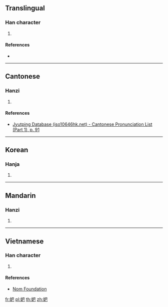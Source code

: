 ==Translingual==

===Han character===
{{Han char|rn=38|rad=女|as=04|sn=7|four=|canj=VAU|ids=⿰女巴}}

# {{defn|Han|sort=女04}}

====References====
* {{Han ref|kx=0256.150|dkj=06081|dj=0520.130|hdz=21034.010|uh=5991|ud=22929}}

----

==Cantonese==

===Hanzi===
{{yue-hanzi|jyut=[[paa1]]|y=pa1}}

# {{defn|lang=yue|sort=女04}}

====References====
* [http://www.iso10646hk.net/jp/document/download.jsp Jyutping Database (iso10646hk.net) - Cantonese Pronunciation List (Part 1), p. 91]

----

==Korean==

===Hanja===
{{ko-hanja|hangeul=파|rv=pa|mr=p'a}}

# {{defn|lang=ko|sort=女04}}

----

==Mandarin==

===Hanzi===
{{cmn-hanzi|pin=[[pā]] ([[pa1]])|wg=p'a<sup>1</sup>}}

# {{defn|lang=cmn|sort=女04}}

----

==Vietnamese==

===Han character===
{{vi-hantu|[[bà]]|rs=女04}}

# {{defn|lang=vi|sort=女04}}

====References====
* [http://nomfoundation.org/common/nom_details.php?codepoint=5991 Nom Foundation]

[[fr:妑]]
[[pl:妑]]
[[th:妑]]
[[zh:妑]]